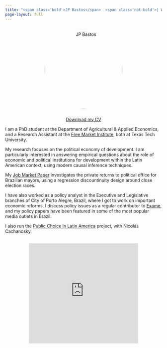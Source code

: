 ```yaml
---
title: "<span class='bold'>JP Bastos</span>  <span class='not-bold'>| Welcome</span>"
page-layout: full
---
```


<div style="text-align: center; margin-top: 30px; margin-bottom: 25px;">
  <img src="images/JP Headshot.png" alt="JP Bastos" style="width: 250px; border-radius: 50%;">
</div>

<div style="text-align: center; margin-top: 30px; margin-top: 20px;">
  <a href="../files/Job_Market_CV___JP_Bastos.pdf" class="btn btn-primary" role="button" download>Download my CV</a>
</div>

I am a PhD student at the Department of Agricultural & Applied Economics, and a Research Assistant at the [Free Market Institute](https://www.depts.ttu.edu/freemarketinstitute/), both at Texas Tech University.  

My research focuses on the political economy of development. I am particularly interested in answering empirical questions about the role of economic and political institutions for development within the Latin American context, using modern causal inference techniques.

My [Job Market Paper]("../files/research/Job Market Paper - JP Bastos.pdf") investigates the private returns to political office for Brazilian mayors, using a regression discountinuity design around close election races. 

I have also worked as a policy analyst in the Executive and Legislative branches of City of Porto Alegre, Brazil, where I got to work on important economic reforms. I discuss policy issues as a regular contributor to [Exame](https://exame.com/autor/joao-pedro-bastos/), and my policy papers have been featured in some of the most popular media outlets in Brazil.

I also run the [Public Choice in Latin America](https://publicchoicelatinamerica.substack.com/) project, with Nicolás Cachanosky.

<div style="text-align: center; margin: 30px 0;">
  <iframe src="https://publicchoicelatinamerica.substack.com/embed" width="350" height="320" style="border:1px solid #EEE; background:white;" frameborder="0" scrolling="no"></iframe>
</div>